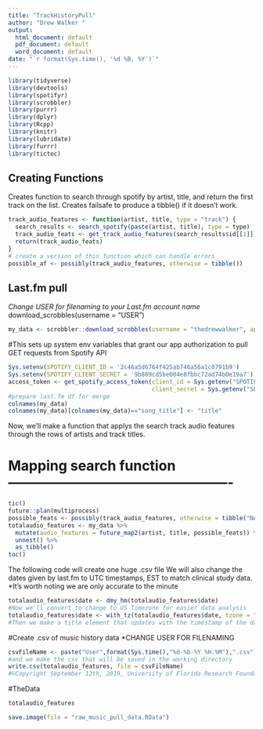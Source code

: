 ```yaml
---
title: "TrackHistoryPull"
author: "Drew Walker "
output:
  html_document: default
  pdf_document: default
  word_document: default
date: "`r format(Sys.time(), '%d %B, %Y')`"
---
```


```r
library(tidyverse)
library(devtools)
library(spotifyr)
library(scrobbler)
library(purrr)
library(dplyr)
library(Rcpp)
library(knitr)
library(lubridate)
library(furrr)
library(tictoc)
```

## Creating Functions
Creates function to search through spotify by artist, title, and return the first track on the list. Creates failsafe to produce a tibble() if it doesn't work.
```r
track_audio_features <- function(artist, title, type = "track") {
  search_results <- search_spotify(paste(artist, title), type = type)
  track_audio_feats <- get_track_audio_features(search_results$id[[1]])
  return(track_audio_feats)
}
# create a version of this function which can handle errors
possible_af <- possibly(track_audio_features, otherwise = tibble())
```

## Last.fm pull
*Change USER for filenaming to your Last.fm account name 
* download_scrobbles(username = "USER")
```r
my_data <- scrobbler::download_scrobbles(username = "thedrewwalker", api_key = "50d7685d484772f2ff42c45891b31c7b")
```


#This sets up system env variables that grant our app authorization to pull GET requests from Spotify API
```r
Sys.setenv(SPOTIFY_CLIENT_ID = '2c46a5d6764f425ab746a56a1c8791b9')
Sys.setenv(SPOTIFY_CLIENT_SECRET = '9b809cd5be004e8fbbc72ad74b0e19a7')
access_token <- get_spotify_access_token(client_id = Sys.getenv("SPOTIFY_CLIENT_ID"), 
                                         client_secret = Sys.getenv("SPOTIFY_CLIENT_SECRET"))
#prepare last.fm df for merge
colnames(my_data)
colnames(my_data)[colnames(my_data)=="song_title"] <- "title"
```

Now, we'll make a function that applys the search track audio features through the rows of artists and track titles.

# Mapping search function -------------------------------------------------
```r
tic()
future::plan(multiprocess)
possible_feats <- possibly(track_audio_features, otherwise = tibble("NA"))
totalaudio_features <- my_data %>%
  mutate(audio_features = future_map2(artist, title, possible_feats)) %>%
  unnest() %>% 
  as_tibble()
toc()
```
The following code will create one huge .csv file
We will also change the dates given by last.fm to UTC timestamps, EST to match clinical study data. *It's worth noting we are only accurate to the minute
```r
totalaudio_features$date <- dmy_hm(totalaudio_features$date)
#Now we'll convert to change to US Timezone for easier data analysis
totalaudio_features$date <- with_tz(totalaudio_features$date, tzone = "US/Eastern")
#Then we make a title element that updates with the timestamp of the data pull. MAKE SURE YOU CHANGE USER HERE
```
#Create .csv of music history data
*CHANGE USER FOR FILENAMING 
```r
csvFileName <- paste("User",format(Sys.time(),"%d-%b-%Y %H.%M"),".csv")
#and we make the csv that will be saved in the working directory 
write.csv(totalaudio_features, file = csvFileName)
#©Copyright September 12th, 2019, University of Florida Research Foundation, Inc. All Rights Reserved.
```
#TheData
```r
totalaudio_features
```
```r
save.image(file = "raw_music_pull_data.RData")

```



